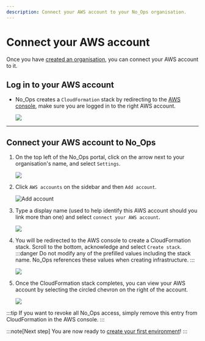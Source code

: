 ```yaml
---
description: Connect your AWS account to your No_Ops organisation.
---
```



# Connect your AWS account

Once you have [created an organisation](./setup-organisation/create-organisation.mdx), you can connect your AWS account to it.

## Log in to your AWS account

- No_Ops creates a `CloudFormation` stack by redirecting to the [AWS console](https://console.aws.amazon.com/console/home), make sure you are logged in to the right AWS account.

  <Image src="/docs/awsaccount/aws_console.webp" />

---

## Connect your AWS account to No_Ops

1. On the top left of the No_Ops portal, click on the arrow next to your organisation's name, and select `Settings`.

   <Image src="/docs/organisation_settings.webp" />

2. Click `AWS accounts` on the sidebar and then `Add account`.

   <Image src="/docs/awsaccount/add_aws_account.webp" alt="Add account" />

3. Type a display name (used to help identify this AWS account should you link more than one) and select `connect your AWS account`.

   <Image src="/docs/awsaccount/add_aws_account_dialog.webp" />

4. You will be redirected to the AWS console to create a CloudFormation stack. Scroll to the bottom, acknowledge and select `Create stack`.
   :::danger
   Do not modify any of the prefilled values including the stack name. No_Ops references these values when creating infrastructure.
   :::

   <Image src="/docs/awsaccount/create_stack.webp" />

5. Once the CloudFormation stack completes, you can view your AWS account by selecting the circled chevron on the right of the account.

   <Image src="/docs/awsaccount/view_account.webp" />

:::tip
If you want to revoke all No_Ops access, simply remove this entry from CloudFormation in the AWS console.
:::

:::note[Next step]
You are now ready to [create your first environment](./create-environment.mdx)!
:::
